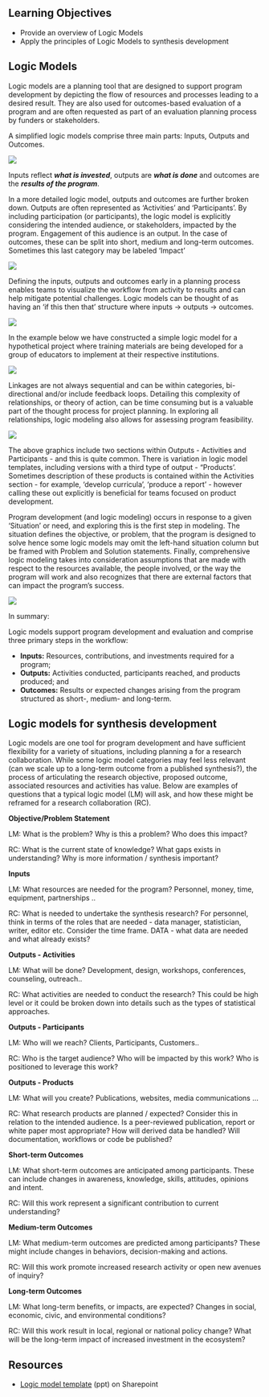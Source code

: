 ## Learning Objectives {.unnumbered}

- Provide an overview of Logic Models
- Apply the principles of Logic Models to synthesis development

## Logic Models

Logic models are a planning tool that are designed to support program development by depicting the flow of resources and processes leading to a desired result. They are also used for outcomes-based evaluation of a program and are often requested as part of an evaluation planning process by funders or stakeholders.  

A simplified logic models comprise three main parts: Inputs, Outputs and Outcomes.

![](images/LM1.png)


Inputs reflect ***what is invested***, outputs are ***what is done*** and outcomes are the ***results of the program***.

In a more detailed logic model, outputs and outcomes are further broken down. Outputs are often represented as 'Activities' and 'Participants'. By including participation (or participants), the logic model is explicitly considering the intended audience, or stakeholders, impacted by the program. Engagement of this audience is an output. In the case of outcomes, these can be split into short, medium and long-term outcomes. Sometimes this last category may be labeled 'Impact'

![](images/LM2.png)


Defining the inputs, outputs and outcomes early in a planning process enables teams to visualize the workflow from activity to results and can help mitigate potential challenges. Logic models can be thought of as having an 'if this then that' structure where inputs -> outputs -> outcomes.

![](images/LM3.png)


In the example below we have constructed a simple logic model for a hypothetical project where training materials are being developed for a group of educators to implement at their respective institutions. 

![](images/LM4.png)


Linkages are not always sequential and can be within categories, bi-directional and/or include feedback loops. Detailing this complexity of relationships, or theory of action, can be time consuming but is a valuable part of the thought process for project planning. In exploring all relationships, logic modeling also allows for assessing program feasibility.

![](images/LM5.png)


The above graphics include two sections within Outputs - Activities and Participants - and this is quite common. There is variation in logic model templates, including versions with a third type of output - "Products'. Sometimes description of these products is contained within the Activities section - for example, 'develop curricula', 'produce a report' - however calling these out explicitly is beneficial for teams focused on product development.

Program development (and logic modeling) occurs in response to a given 'Situation' or need, and exploring this is the first step in modeling. The situation defines the objective, or problem, that the program is designed to solve hence some logic models may omit the left-hand situation column but be framed with Problem and Solution statements. Finally, comprehensive logic modeling takes into consideration assumptions that are made with respect to the resources available, the people involved, or the way the program will work and also recognizes that there are external factors that can impact the program's success.

![](images/LM6.png)


In summary:

Logic models support program development and evaluation and comprise three primary steps in the workflow:

- **Inputs:** Resources, contributions, and investments required for a program;
- **Outputs:** Activities conducted, participants reached, and products produced; and
- **Outcomes:** Results or expected changes arising from the program structured as short-, medium- and long-term.


## Logic models for synthesis development

Logic models are one tool for program development and have sufficient flexibility for a variety of situations, including planning a for a research collaboration. While some logic model categories may feel less relevant (can we scale up to a long-term outcome from a published synthesis?), the process of articulating the research objective, proposed outcome, associated resources and activities has value. Below are examples of questions that a typical logic model (LM) will ask, and how these might be reframed for a research collaboration (RC).

**Objective/Problem Statement** 

LM: What is the problem? Why is this a problem? Who does this impact?

RC: What is the current state of knowledge? What gaps exists in understanding? Why is more information / synthesis important?

**Inputs**

LM: What resources are needed for the program? Personnel, money, time, equipment, partnerships ..

RC: What is needed to undertake the synthesis research? For personnel, think in terms of the roles that are needed - data manager, statistician, writer, editor etc. Consider the time frame. DATA - what data are needed and what already exists?

**Outputs - Activities**

LM: What will be done? Development, design, workshops, conferences, counseling, outreach..

RC: What activities are needed to conduct the research? This could be high level or it could be broken down into details such as the types of statistical approaches.

**Outputs - Participants**

LM: Who will we reach? Clients, Participants, Customers..

RC: Who is the target audience? Who will be impacted by this work? Who is positioned to leverage this work? 

**Outputs - Products**

LM: What will you create? Publications, websites, media communications ...

RC: What research products are planned / expected? Consider this in relation to the intended audience. Is a peer-reviewed publication, report or white paper most appropriate? How will derived data be handled? Will documentation, workflows or code be published?

**Short-term Outcomes**

LM: What short-term outcomes are anticipated among participants. These can include changes in awareness, knowledge, skills, attitudes, opinions and intent. 

RC: Will this work represent a significant contribution to current understanding? 

**Medium-term Outcomes**

LM: What medium-term outcomes are predicted among participants? These might include changes in behaviors, decision-making and actions. 

RC: Will this work promote increased research activity or open new avenues of inquiry?

**Long-term Outcomes**

LM: What long-term benefits, or impacts, are expected? Changes in social, economic, civic, and environmental conditions?

RC: Will this work result in local, regional or national policy change? What will be the long-term impact of increased investment in the ecosystem?

## Resources

- [Logic model template](https://deltacouncil.sharepoint.com/:p:/r/sites/Extranet-Science/_layouts/15/Doc.aspx?sourcedoc=%7BB1F16AA0-0938-4623-AD23-5E50BF376B68%7D&file=logic_model_template.pptx&action=edit&mobileredirect=true) (ppt) on Sharepoint


